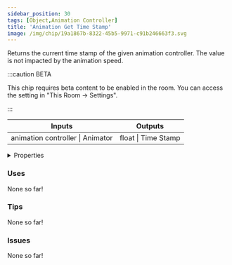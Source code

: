 ```yaml
---
sidebar_position: 30
tags: [Object,Animation Controller]
title: 'Animation Get Time Stamp'
image: /img/chip/19a1867b-8322-45b5-9971-c91b246663f3.svg
---
```


Returns the current time stamp of the given animation controller. The value is not impacted by the animation speed.

:::caution BETA

This chip requires beta content to be enabled in the room. You can access the setting in "This Room -> Settings".

:::

<IChip uuid="19a1867b-8322-45b5-9971-c91b246663f3"/>

<table><thead><tr><th>Inputs</th><th>Outputs</th></tr></thead><tbody><tr><td>animation controller | Animator</td><td>float | Time Stamp</td></tr></tbody></table>

<details>
  <summary>Properties</summary>
  <div>
    <div>
    <table>
      <tbody>
        <tr>
          <td>Is beta required?</td>
          <td>Yes</td>
        </tr>
        <tr>
          <td>Is chip a trolling risk?</td>
          <td>No</td>
        </tr>
        <tr>
          <td>Is chip a role assignment risk?</td>
          <td>No</td>
        </tr>
        <tr>
          <td>Chip UUID</td>
          <td>19a1867b-8322-45b5-9971-c91b246663f3</td>
        </tr>
        <tr>
          <td>Room availability</td>
          <td>Available everywhere</td>
        </tr>
      </tbody>
    </table>
    </div>
  </div>
</details>

### Uses

None so far!

### Tips

None so far!

### Issues

None so far!